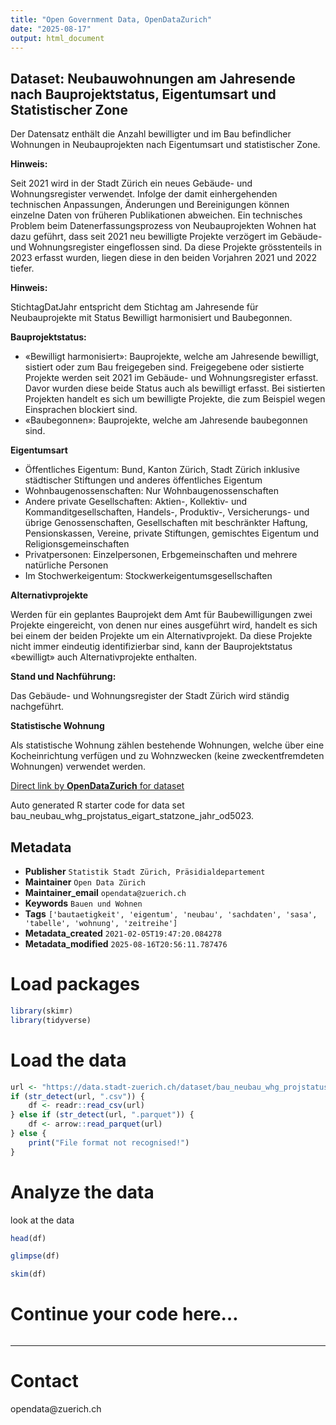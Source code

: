 ```yaml
---
title: "Open Government Data, OpenDataZurich"
date: "2025-08-17"
output: html_document
---
```


## Dataset: Neubauwohnungen am Jahresende nach Bauprojektstatus, Eigentumsart und Statistischer Zone


Der Datensatz enthält die Anzahl bewilligter und im Bau befindlicher Wohnungen in Neubauprojekten nach Eigentumsart und statistischer Zone.


**Hinweis:**


Seit 2021 wird in der Stadt Zürich ein neues Gebäude- und Wohnungsregister verwendet. Infolge der damit einhergehenden technischen Anpassungen, Änderungen und Bereinigungen können einzelne Daten von früheren Publikationen abweichen. Ein technisches Problem beim Datenerfassungsprozess von Neubauprojekten Wohnen hat dazu geführt, dass seit 2021 neu bewilligte Projekte verzögert im Gebäude- und Wohnungsregister eingeflossen sind. Da diese Projekte grösstenteils in 2023 erfasst wurden, liegen diese in den beiden Vorjahren 2021 und 2022 tiefer.

[]()

**Hinweis:**


StichtagDatJahr entspricht dem Stichtag am Jahresende für Neubauprojekte mit Status Bewilligt harmonisiert und Baubegonnen.


[]()

**Bauprojektstatus:**


- «Bewilligt harmonisiert»: Bauprojekte, welche am Jahresende bewilligt, sistiert oder zum Bau freigegeben sind. Freigegebene oder sistierte Projekte werden seit 2021 im Gebäude- und Wohnungsregister erfasst. Davor wurden diese beide Status auch als bewilligt erfasst. Bei sistierten Projekten handelt es sich um bewilligte Projekte, die zum Beispiel wegen Einsprachen blockiert sind. 
- «Baubegonnen»:  Bauprojekte, welche am Jahresende baubegonnen sind.


[]()

**Eigentumsart**


- Öffentliches Eigentum: Bund, Kanton Zürich, Stadt Zürich inklusive städtischer Stiftungen und anderes öffentliches Eigentum
- Wohnbaugenossenschaften: Nur Wohnbaugenossenschaften
- Andere private Gesellschaften: Aktien-, Kollektiv- und Kommanditgesellschaften, Handels-, Produktiv-, Versicherungs- und übrige Genossenschaften, Gesellschaften mit beschränkter Haftung, Pensionskassen, Vereine, private Stiftungen, gemischtes Eigentum und Religionsgemeinschaften
- Privatpersonen: Einzelpersonen, Erbgemeinschaften und mehrere natürliche Personen
- Im Stochwerkeigentum: Stockwerkeigentumsgesellschaften


[]()

**Alternativprojekte**

Werden für ein geplantes Bauprojekt dem Amt für Baubewilligungen zwei Projekte eingereicht, von denen nur eines ausgeführt wird, handelt es sich bei einem der beiden Projekte um ein Alternativprojekt. Da diese Projekte nicht immer eindeutig identifizierbar sind, kann der Bauprojektstatus «bewilligt» auch Alternativprojekte enthalten.

[]()

**Stand und Nachführung:**

Das Gebäude- und Wohnungsregister der Stadt Zürich wird ständig nachgeführt.

[]()

**Statistische Wohnung**


Als statistische Wohnung zählen bestehende Wohnungen, welche über eine Kocheinrichtung verfügen und zu Wohnzwecken (keine zweckentfremdeten Wohnungen) verwendet werden.


[]()



[Direct link by **OpenDataZurich** for dataset](https://data.stadt-zuerich.ch/dataset/bau_neubau_whg_projstatus_eigart_statzone_jahr_od5023)

Auto generated R starter code for data set bau_neubau_whg_projstatus_eigart_statzone_jahr_od5023.

## Metadata

- **Publisher** `Statistik Stadt Zürich, Präsidialdepartement`
- **Maintainer** `Open Data Zürich`
- **Maintainer_email** `opendata@zuerich.ch`
- **Keywords** `Bauen und Wohnen`
- **Tags** `['bautaetigkeit', 'eigentum', 'neubau', 'sachdaten', 'sasa', 'tabelle', 'wohnung', 'zeitreihe']`
- **Metadata_created** `2021-02-05T19:47:20.084278`
- **Metadata_modified** `2025-08-16T20:56:11.787476`


# Load packages

```r
library(skimr)
library(tidyverse)
```

# Load the data

```r
url <- "https://data.stadt-zuerich.ch/dataset/bau_neubau_whg_projstatus_eigart_statzone_jahr_od5023/download/BAU502OD5023.csv"
if (str_detect(url, ".csv")) {
    df <- readr::read_csv(url)
} else if (str_detect(url, ".parquet")) {
    df <- arrow::read_parquet(url)
} else {
    print("File format not recognised!")
}
```

# Analyze the data

look at the data
```r
head(df)
```

```r
glimpse(df)
```

```r
skim(df)
```

# Continue your code here...

```r

```

------------------------------------------------------------------------

# Contact

opendata@zuerich.ch
